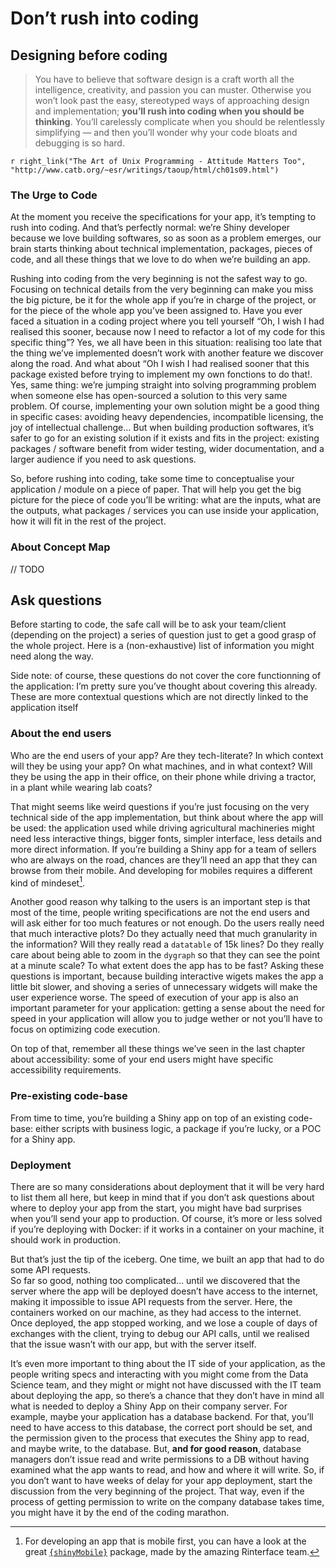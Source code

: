 # Don't rush into coding {#step-design}

## Designing before coding

> You have to believe that software design is a craft worth all the intelligence, creativity, and passion you can muster. Otherwise you won't look past the easy, stereotyped ways of approaching design and implementation; __you'll rush into coding when you should be thinking__. You'll carelessly complicate when you should be relentlessly simplifying — and then you'll wonder why your code bloats and debugging is so hard.

`r right_link("The Art of Unix Programming - Attitude Matters Too", "http://www.catb.org/~esr/writings/taoup/html/ch01s09.html")`

### The Urge to Code 

At the moment you receive the specifications for your app, it's tempting to rush into coding.
And that's perfectly normal: we're Shiny developer because we love building softwares, so as soon as a problem emerges, our brain starts thinking about technical implementation, packages, pieces of code, and all these things that we love to do when we're building an app.

Rushing into coding from the very beginning is not the safest way to go. 
Focusing on technical details from the very beginning can make you miss the big picture, be it for the whole app if you're in charge of the project, or for the piece of the whole app you've been assigned to. 
Have you ever faced a situation in a coding project where you tell yourself "Oh, I wish I had realised this sooner, because now I need to refactor a lot of my code for this specific thing"? 
Yes, we all have been in this situation: realising too late that the thing we've implemented doesn't work with another feature we discover along the road. 
And what about "Oh I wish I had realised sooner that this package existed before trying to implement my own fonctions to do that!.
Yes, same thing: we're jumping straight into solving programming problem when someone else has open-sourced a solution to this very same problem. 
Of course, implementing your own solution might be a good thing in specific cases: avoiding heavy dependencies, incompatible licensing, the joy of intellectual challenge... 
But when building production softwares, it's safer to go for an existing solution if it exists and fits in the project: existing packages / software benefit from wider testing, wider documentation, and a larger audience if you need to ask questions.

So, before rushing into coding, take some time to conceptualise your application / module on a piece of paper. 
That will help you get the big picture for the piece of code you'll be writing: what are the inputs, what are the outputs, what packages / services you can use inside your application, how it will fit in the rest of the project.

### About Concept Map

// TODO

## Ask questions

Before starting to code, the safe call will be to ask your team/client (depending on the project) a series of question just to get a good grasp of the whole project. 
Here is a (non-exhaustive) list of information you might need along the way. 

Side note: of course, these questions do not cover the core functionning of the application: I'm pretty sure you've thought about covering this already. 
These are more contextual questions which are not directly linked to the application itself  

### About the end users 

Who are the end users of your app? 
Are they tech-literate?
In which context will they be using your app? 
On what machines, and in what context?
Will they be using the app in their office, on their phone while driving a tractor, in a plant while wearing lab coats? 

That might seems like weird questions if you're just focusing on the very technical side of the app implementation, but think about where the app will be used: the application used while driving agricultural machineries might need less interactive things, bigger fonts, simpler interface, less details and more direct information. 
If you're building a Shiny app for a team of sellers who are always on the road, chances are they'll need an app that they can browse from their mobile. 
And developing for mobiles requires a different kind of mindeset^[
For developing an app that is mobile first, you can have a look at the great [`{shinyMobile}`](https://rinterface.github.io/shinyMobile/) package, made by the amazing Rinterface team.
].

Another good reason why talking to the users is an important step is that most of the time, people writing specifications are not the end users and will ask either for too much features or not enough. 
Do the users really need that much interactive plots? 
Do they actually need that much granularity in the information? 
Will they really read a `datatable` of 15k lines?
Do they really care about being able to zoom in the `dygraph` so that they can see the point at a minute scale?
To what extent does the app has to be fast?
Asking these questions is important, because building interactive wigets makes the app a little bit slower, and shoving a series of unnecessary widgets will make the user experience worse. 
The speed of execution of your app is also an important parameter for your application: getting a sense about the need for speed in your application will allow you to judge wether or not you'll have to focus on optimizing code execution.

On top of that, remember all these things we've seen in the last chapter about accessibility: some of your end users might have specific accessibility requirements.

### Pre-existing code-base

From time to time, you're building a Shiny app on top of an existing code-base: either scripts with business logic, a package if you're lucky, or a POC for a Shiny app.



### Deployment 

There are so many considerations about deployment that it will be very hard to list them all here, but keep in mind that if you don't ask questions about where to deploy your app from the start, you might have bad surprises when you'll send your app to production. 
Of course, it's more or less solved if you're deploying with Docker: if it works in a container on your machine, it should work in production. 

But that's just the tip of the iceberg. 
One time, we built an app that had to do some API requests.  
So far so good, nothing too complicated... until we discovered that the server where the app will be deployed doesn't have access to the internet, making it impossible to issue API requests from the server.
Here, the containers worked on our machine, as they had access to the internet. 
Once deployed, the app stopped working, and we lose a couple of days of exchanges with the client, trying to debug our API calls, until we realised that the issue wasn't with our app, but with the server itself. 

It's even more important to thing about the IT side of your application, as the people writing specs and interacting with you might come from the Data Science team, and they might or might not have discussed with the IT team about deploying the app, so there's a chance that they don't have in mind all what is needed to deploy a Shiny App on their company server. 
For example, maybe your application has a database backend.
For that, you'll need to have access to this database, the correct port should be set, and the permission given to the process that executes the Shiny app to read, and maybe write, to the database.
But, __and for good reason__, database managers don't issue read and write permissions to a DB without having examined what the app wants to read, and how and where it will write. 
So, if you don't want to have weeks of delay for your app deployment, start the discussion from the very beginning of the project. 
That way, even if the process of getting permission to write on the company database takes time, you might have it by the end of the coding marathon. 
